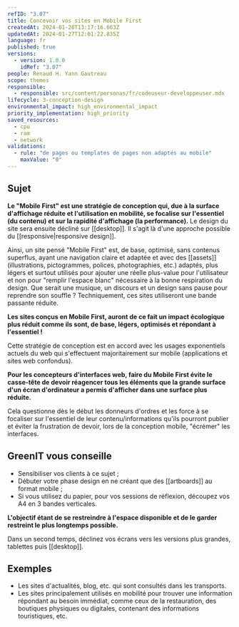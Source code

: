 ```yaml
---
refID: "3.07"
title: Concevoir vos sites en Mobile First
createdAt: 2024-01-20T13:17:16.663Z
updatedAt: 2024-01-27T12:01:22.835Z
language: fr
published: true
versions:
  - version: 1.0.0
    idRef: "3.07"
people: Renaud H. Yann Gautreau
scope: themes
responsible:
  - responsible: src/content/personas/fr/codeuseur-developpeuser.mdx
lifecycle: 3-conception-design
environmental_impact: high_environmental_impact
priority_implementation: high_priority
saved_resources:
  - cpu
  - ram
  - network
validations:
  - rule: "de pages ou templates de pages non adaptés au mobile"
    maxValue: "0"
---
```


## Sujet

**Le "Mobile First" est une stratégie de conception qui, due à la surface d'affichage réduite et l'utilisation en mobilité, se focalise sur l'essentiel (du contenu) et sur la rapidité d'affichage (la performance).** Le design du site sera ensuite décliné sur \[\[desktop]]. Il s'agit là d'une approche possible du \[\[responsive|responsive design]].

Ainsi, un site pensé "Mobile First" est, de base, optimisé, sans contenus superflus, ayant une navigation claire et adaptée et avec des \[\[assets]] (illustrations, pictogrammes, polices, photographies, etc.) adaptés, plus légers et surtout utilisés pour ajouter une réelle plus-value pour l'utilisateur et non pour "remplir l'espace blanc" nécessaire à la bonne respiration du design. Que serait une musique, un discours et un design sans pause pour reprendre son souffle ?
Techniquement, ces sites utiliseront une bande passante réduite.

**Les sites conçus en Mobile First, auront de ce fait un impact écologique plus réduit comme ils sont, de base, légers, optimisés et répondant à l'essentiel !**

Cette stratégie de conception est en accord avec les usages exponentiels actuels du web qui s'effectuent majoritairement sur mobile (applications et sites web confondus).

**Pour les concepteurs d'interfaces web, faire du Mobile First évite le casse-tête de devoir réagencer tous les éléments que la grande surface d'un écran d'ordinateur a permis d'afficher dans une surface plus réduite.**

Cela questionne dès le début les donneurs d'ordres et les force à se focaliser sur l'essentiel de leur contenu/informations qu'ils pourront publier et éviter la frustration de devoir, lors de la conception mobile, "écrémer" les interfaces.

## GreenIT vous conseille

- Sensibiliser vos clients à ce sujet ;
- Débuter votre phase design en ne créant que des \[\[artboards]] au format mobile ;
- Si vous utilisez du papier, pour vos sessions de réflexion, découpez vos A4 en 3 bandes verticales.

**L'objectif étant de se restreindre à l'espace disponible et de le garder restreint le plus longtemps possible.**

Dans un second temps, déclinez vos écrans vers les versions plus grandes, tablettes puis \[\[desktop]].

## Exemples

- Les sites d'actualités, blog, etc. qui sont consultés dans les transports.
- Les sites principalement utilisés en mobilité pour trouver une information répondant au besoin immédiat, comme ceux de la restauration, des boutiques physiques ou digitales, contenant des informations touristiques, etc.
